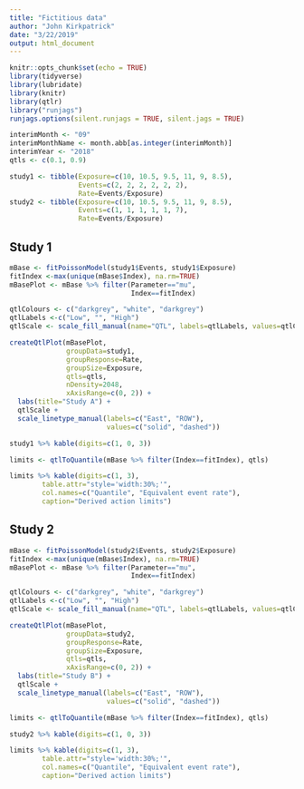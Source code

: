 ```yaml
---
title: "Fictitious data"
author: "John Kirkpatrick"
date: "3/22/2019"
output: html_document
---
```


```r
knitr::opts_chunk$set(echo = TRUE)
library(tidyverse)
library(lubridate)
library(knitr)
library(qtlr)
library("runjags")
runjags.options(silent.runjags = TRUE, silent.jags = TRUE)
```

```r
interimMonth <- "09"
interimMonthName <- month.abb[as.integer(interimMonth)]
interimYear <- "2018"
qtls <- c(0.1, 0.9)

study1 <- tibble(Exposure=c(10, 10.5, 9.5, 11, 9, 8.5), 
                 Events=c(2, 2, 2, 2, 2, 2),
                 Rate=Events/Exposure)
study2 <- tibble(Exposure=c(10, 10.5, 9.5, 11, 9, 8.5), 
                 Events=c(1, 1, 1, 1, 1, 7),
                 Rate=Events/Exposure)
```

## Study 1

```r

mBase <- fitPoissonModel(study1$Events, study1$Exposure)
fitIndex <-max(unique(mBase$Index), na.rm=TRUE)
mBasePlot <- mBase %>% filter(Parameter=="mu",
                              Index==fitIndex)

qtlColours <- c("darkgrey", "white", "darkgrey")
qtlLabels <-c("Low", "", "High")
qtlScale <- scale_fill_manual(name="QTL", labels=qtlLabels, values=qtlColours)

createQtlPlot(mBasePlot,
              groupData=study1,
              groupResponse=Rate,
              groupSize=Exposure,
              qtls=qtls,
              nDensity=2048,
              xAxisRange=c(0, 2)) + 
  labs(title="Study A") +
  qtlScale +
  scale_linetype_manual(labels=c("East", "ROW"), 
                        values=c("solid", "dashed"))

study1 %>% kable(digits=c(1, 0, 3))

limits <- qtlToQuantile(mBase %>% filter(Index==fitIndex), qtls)

limits %>% kable(digits=c(1, 3),
        table.attr="style='width:30%;'",
        col.names=c("Quantile", "Equivalent event rate"),
        caption="Derived action limits")
```

## Study 2

```r

mBase <- fitPoissonModel(study2$Events, study2$Exposure)
fitIndex <-max(unique(mBase$Index), na.rm=TRUE)
mBasePlot <- mBase %>% filter(Parameter=="mu",
                              Index==fitIndex)

qtlColours <- c("darkgrey", "white", "darkgrey")
qtlLabels <-c("Low", "", "High")
qtlScale <- scale_fill_manual(name="QTL", labels=qtlLabels, values=qtlColours)

createQtlPlot(mBasePlot,
              groupData=study2,
              groupResponse=Rate,
              groupSize=Exposure,
              qtls=qtls,
              xAxisRange=c(0, 2)) + 
  labs(title="Study B") +
  qtlScale +
  scale_linetype_manual(labels=c("East", "ROW"), 
                        values=c("solid", "dashed"))

limits <- qtlToQuantile(mBase %>% filter(Index==fitIndex), qtls)

study2 %>% kable(digits=c(1, 0, 3))

limits %>% kable(digits=c(1, 3),
        table.attr="style='width:30%;'",
        col.names=c("Quantile", "Equivalent event rate"),
        caption="Derived action limits")
```
